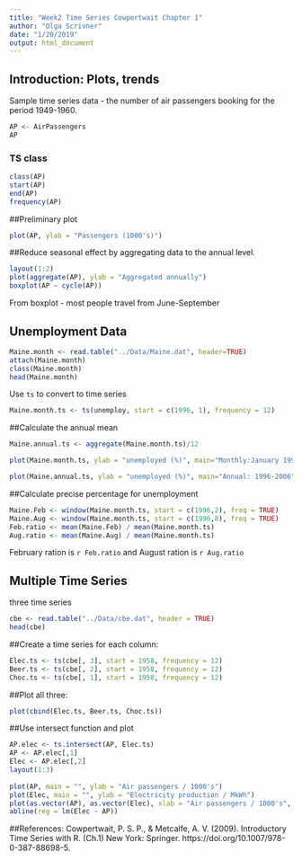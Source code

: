 ```yaml
---
title: "Week2 Time Series Cowpertwait Chapter 1"
author: "Olga Scrivner"
date: "1/20/2019"
output: html_document
---
```


## Introduction: Plots, trends
Sample time series data - the number of air passengers booking for the period 1949-1960.
```r
AP <- AirPassengers
AP
```

### TS class
```r
class(AP)
start(AP)
end(AP)
frequency(AP)
```
##Preliminary plot
```r
plot(AP, ylab = "Passengers (1000's)")
```

##Reduce seasonal effect by aggregating data to the annual level. 
```r
layout(1:2)
plot(aggregate(AP), ylab = "Aggregated annually")
boxplot(AP ~ cycle(AP))
```
From boxplot - most people travel from June-September

## Unemployment Data
```r
Maine.month <- read.table("../Data/Maine.dat", header=TRUE)
attach(Maine.month)
class(Maine.month)
head(Maine.month)
```

Use `ts` to convert to time series
```r
Maine.month.ts <- ts(unemploy, start = c(1996, 1), frequency = 12)
```

##Calculate the annual mean

```r
Maine.annual.ts <- aggregate(Maine.month.ts)/12

plot(Maine.month.ts, ylab = "unemployed (%)", main="Monthly:January 1996-August 2006")

plot(Maine.annual.ts, ylab = "unemployed (%)", main="Annual: 1996-2006")

```
##Calculate precise percentage for unemployment

```r
Maine.Feb <- window(Maine.month.ts, start = c(1996,2), freq = TRUE)
Maine.Aug <- window(Maine.month.ts, start = c(1996,8), freq = TRUE)
Feb.ratio <- mean(Maine.Feb) / mean(Maine.month.ts)
Aug.ratio <- mean(Maine.Aug) / mean(Maine.month.ts)
```
February ration is `r Feb.ratio` and August ration is `r Aug.ratio`

## Multiple Time Series
three time series
```r
cbe <- read.table("../Data/cbe.dat", header = TRUE)
head(cbe)
```
##Create a time series for each column:
```r
Elec.ts <- ts(cbe[, 3], start = 1958, frequency = 12)
Beer.ts <- ts(cbe[, 2], start = 1958, frequency = 12)
Choc.ts <- ts(cbe[, 1], start = 1958, frequency = 12)
```
##Plot all three:
```r
plot(cbind(Elec.ts, Beer.ts, Choc.ts))
```

##Use intersect function and plot
```r
AP.elec <- ts.intersect(AP, Elec.ts)
AP <- AP.elec[,1]
Elec <- AP.elec[,2]
layout(1:3) 
  
plot(AP, main = "", ylab = "Air passengers / 1000's") 
plot(Elec, main = "", ylab = "Electricity production / MkWh")
plot(as.vector(AP), as.vector(Elec), xlab = "Air passengers / 1000's", ylab = "Electricity production / MWh")
abline(reg = lm(Elec ~ AP))
```
##References: Cowpertwait, P. S. P., & Metcalfe, A. V. (2009). Introductory Time Series with R. (Ch.1) New York: Springer. https://doi.org/10.1007/978-0-387-88698-5. 
